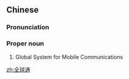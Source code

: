 ==Chinese==
{{zh-forms}}

===Pronunciation===
{{zh-pron
|m=Quánqiútōng
|c=cyun4 kau4 tung1
|mn=qz,xm,zz:Choân-kiû-thong
|cat=pn
}}

===Proper noun===
{{zh-proper noun}}

# Global System for Mobile Communications

[[zh:全球通]]